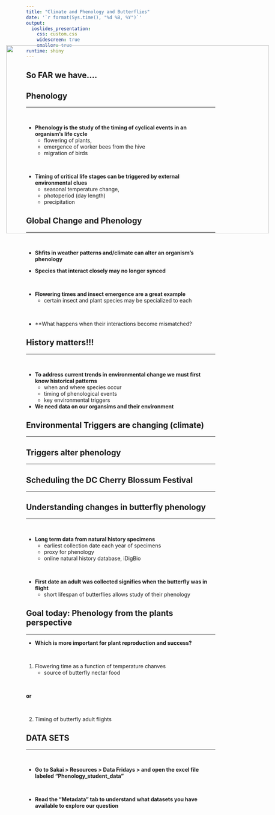 ```yaml
---
title: "Climate and Phenology and Butterflies"
date: '`r format(Sys.time(), "%d %B, %Y")`'
output: 
  ioslides_presentation:
    css: custom.css
    widescreen: true
    smaller: true
runtime: shiny
---
```


## So FAR we have....

## Phenology
<hr>
<br/>

* **Phenology is the study of the timing of cyclical events in an organism's life cycle**
    + flowering of plants, 
    + emergence of worker bees from the hive
    + migration of birds

<br/>

* **Timing of critical life stages can be triggered by external environmental clues**
    + seasonal temperature change,
    + photoperiod (day length)
    + precipitation
    
## Global Change and Phenology
<hr>
<br/>

* **Shfits in weather patterns and/climate can alter an organism's phenology** 
<br/>

* **Species that interact closely may no longer synced**

<br/>

* **Flowering times and insect emergence are a great example**
    + certain insect and plant species may be specialized to each 

<br/>

* **What happens when their interactions become mismatched?

## History matters!!!
<hr>
<br/>

* **To address current trends in environmental change we must first know historical patterns**
    + when and where species occur
    + timing of phenological events
    + key environmental triggers
    
* **We need data on our organsims and their environment**
  
## Environmental Triggers are changing (climate)
<hr>

<IMG STYLE="position:absolute; TOP:175px; LEFT:175px; WIDTH:700px; HEIGHT:500px" SRC="images/springtime.jpg">

## Triggers alter phenology
<hr>

<IMG STYLE="position:absolute; TOP:175px; LEFT:175px; WIDTH:700px; HEIGHT:500px" SRC="images/bloomdate.png">

## Scheduling the DC Cherry Blossum Festival
<hr>

<IMG STYLE="position:absolute; TOP:175px; LEFT:175px; WIDTH:700px; HEIGHT:500px" SRC="images/cherrytime.png">

## Understanding changes in butterfly phenology
<hr>
<br/>

* **Long term data from natural history specimens**
    + earliest collection date each year of specimens
    + proxy for phenology 
    + online natural history database, iDigBio

<br/>

* **First date an adult was collected signifies when the butterfly was in flight**
    + short lifespan of butterflies allows study of their phenology
    
## Goal today: Phenology from the plants perspective
<hr>

* **Which is more important for plant reproduction and success?**

<br/>

1) Flowering time as a function of temperature chanves
    + source of butterfly nectar food
  
  <br/>
  
**or**

<br/>

2) Timing of butterfly adult flights

## DATA SETS
<hr>
<br/>

* **Go to Sakai > Resources > Data Fridays > and open the excel file labeled “Phenology_student_data"**

<br/>

* **Read the “Metadata” tab to understand what datasets you have available to explore our question**

